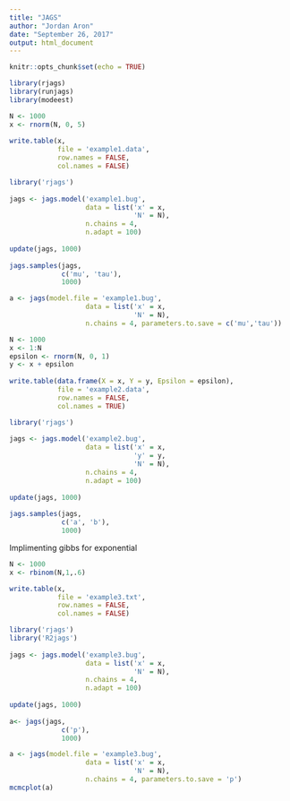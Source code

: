 ---
title: "JAGS"
author: "Jordan Aron"
date: "September 26, 2017"
output: html_document
---

```{r setup, include=FALSE}
knitr::opts_chunk$set(echo = TRUE)
```

```{r}
library(rjags)
library(runjags)
library(modeest)
```

```{r}
N <- 1000
x <- rnorm(N, 0, 5)
 
write.table(x,
            file = 'example1.data',
            row.names = FALSE,
            col.names = FALSE)

```


```{r}
library('rjags')
 
jags <- jags.model('example1.bug',
                   data = list('x' = x,
                               'N' = N),
                   n.chains = 4,
                   n.adapt = 100)
 
update(jags, 1000)
 
jags.samples(jags,
             c('mu', 'tau'),
             1000)

```

```{r}
a <- jags(model.file = 'example1.bug',
                   data = list('x' = x,
                               'N' = N),
                   n.chains = 4, parameters.to.save = c('mu','tau'))
```


```{r}
N <- 1000
x <- 1:N
epsilon <- rnorm(N, 0, 1)
y <- x + epsilon
 
write.table(data.frame(X = x, Y = y, Epsilon = epsilon),
            file = 'example2.data',
            row.names = FALSE,
            col.names = TRUE)

```

```{r}

library('rjags')
 
jags <- jags.model('example2.bug',
                   data = list('x' = x,
                               'y' = y,
                               'N' = N),
                   n.chains = 4,
                   n.adapt = 100)
 
update(jags, 1000)
 
jags.samples(jags,
             c('a', 'b'),
             1000)

```

Implimenting gibbs for exponential 

```{r}
N <- 1000
x <- rbinom(N,1,.6)

write.table(x,
            file = 'example3.txt',
            row.names = FALSE,
            col.names = FALSE)
```

```{r}
library('rjags')
library('R2jags')
 
jags <- jags.model('example3.bug',
                   data = list('x' = x,
                               'N' = N),
                   n.chains = 4,
                   n.adapt = 100)
 
update(jags, 1000)
 
a<- jags(jags,
             c('p'),
             1000)

```

```{r}
a <- jags(model.file = 'example3.bug',
                   data = list('x' = x,
                               'N' = N),
                   n.chains = 4, parameters.to.save = 'p')
mcmcplot(a)
```



